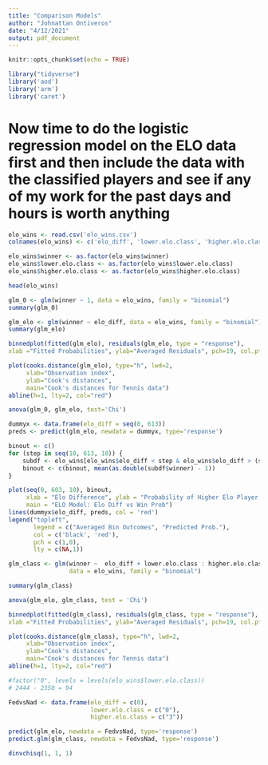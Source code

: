 ```yaml
---
title: "Comparison Models"
author: "Johnattan Ontiveros"
date: "4/12/2021"
output: pdf_document
---
```


```r
knitr::opts_chunk$set(echo = TRUE)
```

```r
library("tidyverse")
library('aod')
library('arm')
library('caret')
```

# Now time to do the logistic regression model on the ELO data first and then include the data with the classified players and see if any of my work for the past days and hours is worth anything

```r
elo_wins <- read.csv('elo_wins.csv')
colnames(elo_wins) <- c('elo_diff', 'lower.elo.class', 'higher.elo.class', 'winner')
```
```r
elo_wins$winner <- as.factor(elo_wins$winner)
elo_wins$lower.elo.class <- as.factor(elo_wins$lower.elo.class)
elo_wins$higher.elo.class <- as.factor(elo_wins$higher.elo.class)

head(elo_wins)
```

```r
glm_0 <- glm(winner ~ 1, data = elo_wins, family = "binomial")
summary(glm_0)
```
```r
glm_elo <- glm(winner ~ elo_diff, data = elo_wins, family = "binomial")
summary(glm_elo)
```
```r
binnedplot(fitted(glm_elo), residuals(glm_elo, type = "response"),
xlab ="Fitted Probabilities", ylab="Averaged Residuals", pch=19, col.pts="red", cex.pts=1.5, main="Binned Residuals vs. Fitted Plot") 

plot(cooks.distance(glm_elo), type="h", lwd=2,
     xlab="Observation index",
     ylab="Cook's distances",
     main="Cook's distances for Tennis data")
abline(h=1, lty=2, col="red")

anova(glm_0, glm_elo, test='Chi')
```
```r
dummyx <- data.frame(elo_diff = seq(0, 613))
preds <- predict(glm_elo, newdata = dummyx, type='response')

binout <- c()
for (step in seq(10, 613, 10)) {
    subdf <- elo_wins[elo_wins$elo_diff < step & elo_wins$elo_diff > (step-10),]
    binout <- c(binout, mean(as.double(subdf$winner) - 1))
}

plot(seq(0, 603, 10), binout,
     xlab = "Elo Difference", ylab = "Probability of Higher Elo Player Win",
     main = "ELO Model: Elo Diff vs Win Prob")
lines(dummyx$elo_diff, preds, col = 'red')
legend("topleft",
       legend = c("Averaged Bin Outcomes", "Predicted Prob."),
       col = c('black', 'red'),
       pch = c(1,0),
       lty = c(NA,1))
```

```r
glm_class <- glm(winner ~  elo_diff + lower.elo.class : higher.elo.class, 
                 data = elo_wins, family = "binomial")

summary(glm_class)
```
```r
anova(glm_elo, glm_class, test = 'Chi')
```

```r
binnedplot(fitted(glm_class), residuals(glm_class, type = "response"),
xlab ="Fitted Probabilities", ylab="Averaged Residuals", pch=19, col.pts="red", cex.pts=1.5, main="Binned Residuals vs. Fitted Plot") 

plot(cooks.distance(glm_class), type="h", lwd=2,
     xlab="Observation index",
     ylab="Cook's distances",
     main="Cook's distances for Tennis data")
abline(h=1, lty=2, col="red")
```

```r
#factor("0", levels = levels(elo_wins$lower.elo.class))
# 2444 - 2350 = 94

FedvsNad <- data.frame(elo_diff = c(0), 
                       lower.elo.class = c("0"), 
                       higher.elo.class = c("3"))

predict(glm_elo, newdata = FedvsNad, type='response')
predict.glm(glm_class, newdata = FedvsNad, type='response')

```
```r
dinvchisq(1, 1, 1)
```
